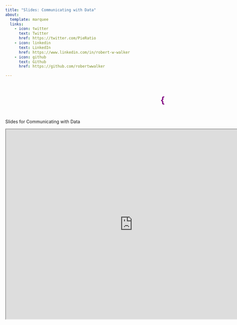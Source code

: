```yaml
---
title: "Slides: Communicating with Data"
about:
  template: marquee
  links:
    - icon: twitter
      text: Twitter
      href: https://twitter.com/PieRatio
    - icon: linkedin
      text: LinkedIn
      href: https://www.linkedin.com/in/robert-w-walker
    - icon: github
      text: Github
      href: https://github.com/robertwwalker

---
```


<marquee scrollamount="10"><h1><p style="color:purple;">{{< fa brands r-project >}}obertwwalker.github.io <br></p></h1></marquee>


Slides for Communicating with Data

<iframe src="https://robertwwalker.github.io/CWD-Slides/" title="Slides for Communicating with Data" width="800" height="600"></iframe>
